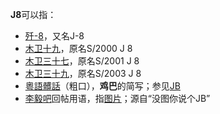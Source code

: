 {{DisambigNav|J|8}}
'''J8'''可以指：

* [[歼-8|歼-8]]，又名J-8
* [[木卫十九|木卫十九]]，原名S/2000 J 8
* [[木卫三十七|木卫三十七]]，原名S/2001 J 8
* [[木卫三十九|木卫三十九]]，原名S/2003 J 8
* [[粵語髒話|粵語髒話]]（粗口），'''鸡巴'''的简写；参见[[JB|JB]]
* [[李毅吧|李毅吧]]回帖用语，指[[图片|图片]]；源自“没图你说个JB”

{{Disambig}}